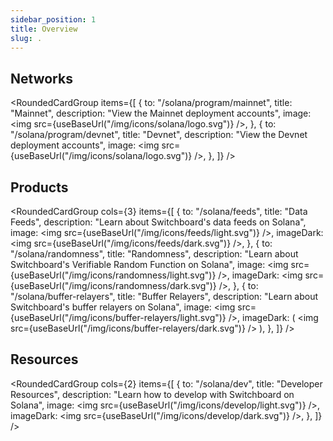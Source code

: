 ```yaml
---
sidebar_position: 1
title: Overview
slug: .
---
```



## Networks

<RoundedCardGroup
  items={[
    {
      to: "/solana/program/mainnet",
      title: "Mainnet",
      description: "View the Mainnet deployment accounts",
      image: <img src={useBaseUrl("/img/icons/solana/logo.svg")} />,
    },
    {
      to: "/solana/program/devnet",
      title: "Devnet",
      description: "View the Devnet deployment accounts",
      image: <img src={useBaseUrl("/img/icons/solana/logo.svg")} />,
    },
  ]}
/>

## Products

<RoundedCardGroup
  cols={3}
  items={[
    {
      to: "/solana/feeds",
      title: "Data Feeds",
      description: "Learn about Switchboard's data feeds on Solana",
      image: <img src={useBaseUrl("/img/icons/feeds/light.svg")} />,
      imageDark: <img src={useBaseUrl("/img/icons/feeds/dark.svg")} />,
    },
    {
      to: "/solana/randomness",
      title: "Randomness",
      description:
        "Learn about Switchboard's Verifiable Random Function on Solana",
      image: <img src={useBaseUrl("/img/icons/randomness/light.svg")} />,
      imageDark: <img src={useBaseUrl("/img/icons/randomness/dark.svg")} />,
    },
    {
      to: "/solana/buffer-relayers",
      title: "Buffer Relayers",
      description: "Learn about Switchboard's buffer relayers on Solana",
      image: <img src={useBaseUrl("/img/icons/buffer-relayers/light.svg")} />,
      imageDark: (
        <img src={useBaseUrl("/img/icons/buffer-relayers/dark.svg")} />
      ),
    },
  ]}
/>

## Resources

<RoundedCardGroup
  cols={2}
  items={[
    {
      to: "/solana/dev",
      title: "Developer Resources",
      description: "Learn how to develop with Switchboard on Solana",
      image: <img src={useBaseUrl("/img/icons/develop/light.svg")} />,
      imageDark: <img src={useBaseUrl("/img/icons/develop/dark.svg")} />,
    },
  ]}
/>
